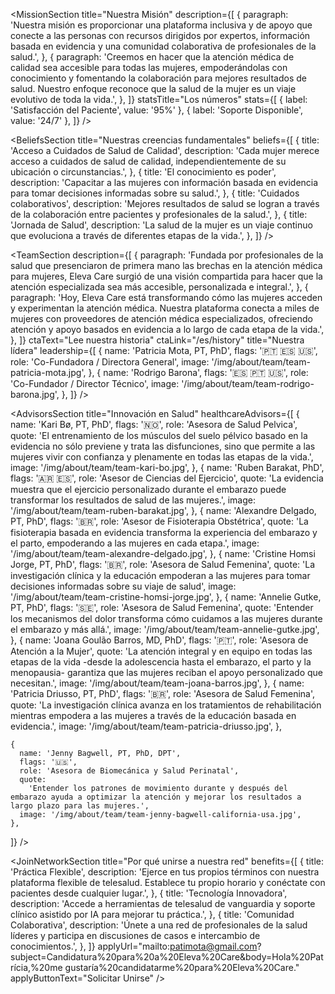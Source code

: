 

<HeadlineSection
  id="transforming-women-healthcare"
  title="Transformando la atención médica para mujeres a través de la innovación y la compasión"
  description="En Eleva Care, nos dedicamos a empoderar a las mujeres de todas las edades para que tomen el control de su salud y bienestar."
/>

<MissionSection
  title="Nuestra Misión"
  description={[
    {
      paragraph:
        'Nuestra misión es proporcionar una plataforma inclusiva y de apoyo que conecte a las personas con recursos dirigidos por expertos, información basada en evidencia y una comunidad colaborativa de profesionales de la salud.',
    },
    {
      paragraph:
        'Creemos en hacer que la atención médica de calidad sea accesible para todas las mujeres, empoderándolas con conocimiento y fomentando la colaboración para mejores resultados de salud. Nuestro enfoque reconoce que la salud de la mujer es un viaje evolutivo de toda la vida.',
    },
  ]}
  statsTitle="Los números"
  stats={[
    { label: 'Satisfacción del Paciente', value: '95%' },
    { label: 'Soporte Disponible', value: '24/7' },
  ]}
/>

<HeadlineSection
  id="our-vision"
  label="Nuestra visión"
  title="Uniendo ciencia y cuidado para cada mujer"
  description="Para unir el gap entre la investigación científica y la aplicación práctica, entregando soluciones de cuidados de salud de la mujer de forma accesible y personalizadas en todas las etapas de la vida."
/>

<BeliefsSection
  title="Nuestras creencias fundamentales"
  beliefs={[
    {
      title: 'Acceso a Cuidados de Salud de Calidad',
      description:
        'Cada mujer merece acceso a cuidados de salud de calidad, independientemente de su ubicación o circunstancias.',
    },
    {
      title: 'El conocimiento es poder',
      description:
        'Capacitar a las mujeres con información basada en evidencia para tomar decisiones informadas sobre su salud.',
    },
    {
      title: 'Cuidados colaborativos',
      description:
        'Mejores resultados de salud se logran a través de la colaboración entre pacientes y profesionales de la salud.',
    },
    {
      title: 'Jornada de Salud',
      description:
        'La salud de la mujer es un viaje continuo que evoluciona a través de diferentes etapas de la vida.',
    },
  ]}
/>

<HeadlineSection
  id="our-team"
  label="Conoce a nuestro equipo"
  title="Liderada por inovadores y expertos en salud"
  description="Nuestro equipo combina expertise en salud de la mujer, tecnología y cuidado con pacientes para revolucionar la entrega de cuidados de salud."
/>

<TeamSection
  description={[
    {
      paragraph:
        'Fundada por profesionales de la salud que presenciaron de primera mano las brechas en la atención médica para mujeres, Eleva Care surgió de una visión compartida para hacer que la atención especializada sea más accesible, personalizada e integral.',
    },
    {
      paragraph:
        'Hoy, Eleva Care está transformando cómo las mujeres acceden y experimentan la atención médica. Nuestra plataforma conecta a miles de mujeres con proveedores de atención médica especializados, ofreciendo atención y apoyo basados en evidencia a lo largo de cada etapa de la vida.',
    },
  ]}
  ctaText="Lee nuestra historia"
  ctaLink="/es/history"
  title="Nuestra lídera"
  leadership={[
    {
      name: 'Patricia Mota, PT, PhD',
      flags: '🇵🇹 🇪🇸 🇺🇸',
      role: 'Co-Fundadora / Directora General',
      image: '/img/about/team/team-patricia-mota.jpg',
    },
    {
      name: 'Rodrigo Barona',
      flags: '🇪🇸 🇵🇹 🇺🇸',
      role: 'Co-Fundador / Director Técnico',
      image: '/img/about/team/team-rodrigo-barona.jpg',
    },
  ]}
/>

<HeadlineSection
  id="board-of-advisors"
  label="Guiada por expertos en salud"
  title="Consejo Consultivo"
  description="Nuestro consejo consultivo reúne voces líderes en salud de la mujer, innovación en salud y transformación digital."
/>

<AdvisorsSection
  title="Innovación en Salud"
  healthcareAdvisors={[
    {
      name: 'Kari Bø, PT, PhD',
      flags: '🇳🇴',
      role: 'Asesora de Salud Pelvica',
      quote:
        'El entrenamiento de los músculos del suelo pélvico basado en la evidencia no sólo previene y trata las disfunciones, sino que permite a las mujeres vivir con confianza y plenamente en todas las etapas de la vida.',
      image: '/img/about/team/team-kari-bo.jpg',
    },
    {
      name: 'Ruben Barakat, PhD',
      flags: '🇦🇷 🇪🇸',
      role: 'Asesor de Ciencias del Ejercicio',
      quote:
        'La evidencia muestra que el ejercicio personalizado durante el embarazo puede transformar los resultados de salud de las mujeres.',
      image: '/img/about/team/team-ruben-barakat.jpg',
    },
    {
      name: 'Alexandre Delgado, PT, PhD',
      flags: '🇧🇷',
      role: 'Asesor de Fisioterapia Obstétrica',
      quote:
        'La fisioterapia basada en evidencia transforma la experiencia del embarazo y el parto, empoderando a las mujeres en cada etapa.',
      image: '/img/about/team/team-alexandre-delgado.jpg',
    },
    {
      name: 'Cristine Homsi Jorge, PT, PhD',
      flags: '🇧🇷',
      role: 'Asesora de Salud Femenina',
      quote:
        'La investigación clínica y la educación empoderan a las mujeres para tomar decisiones informadas sobre su viaje de salud',
      image: '/img/about/team/team-cristine-homsi-jorge.jpg',
    },
  {
      name: 'Annelie Gutke, PT, PhD',
      flags: '🇸🇪',
      role: 'Asesora de Salud Femenina',
      quote:
        'Entender los mecanismos del dolor transforma cómo cuidamos a las mujeres durante el embarazo y más allá.',
      image: '/img/about/team/team-annelie-gutke.jpg',
    },
         {
      name: 'Joana Goulão Barros, MD, PhD',
      flags: '🇵🇹',
      role: 'Asesora de Atención a la Mujer',
      quote:
        'La atención integral y en equipo en todas las etapas de la vida -desde la adolescencia hasta el embarazo, el parto y la menopausia- garantiza que las mujeres reciban el apoyo personalizado que necesitan.',
      image: '/img/about/team/team-joana-barros.jpg',
    },
    {
      name: 'Patricia Driusso, PT, PhD',
      flags: '🇧🇷',
      role: 'Asesora de Salud Femenina',
      quote:
        'La investigación clínica avanza en los tratamientos de rehabilitación mientras empodera a las mujeres a través de la educación basada en evidencia.',
      image: '/img/about/team/team-patricia-driusso.jpg',
    },

    {
      name: 'Jenny Bagwell, PT, PhD, DPT',
      flags: '🇺🇸',
      role: 'Asesora de Biomecánica y Salud Perinatal',
      quote:
        'Entender los patrones de movimiento durante y después del embarazo ayuda a optimizar la atención y mejorar los resultados a largo plazo para las mujeres.',
      image: '/img/about/team/team-jenny-bagwell-california-usa.jpg',
    },

]}
/>

<HeadlineSection
  id="join-our-network"
  label="Únete a nuestra red"
  title="Transforma la atención médica femenina con nosotros"
  description="Únete a una comunidad de profesionales dedicados que hacen que la atención de calidad sea accesible para mujeres en todas partes."
/>

<JoinNetworkSection
  title="Por qué unirse a nuestra red"
  benefits={[
    {
      title: 'Práctica Flexible',
      description:
        'Ejerce en tus propios términos con nuestra plataforma flexible de telesalud. Establece tu propio horario y conéctate con pacientes desde cualquier lugar.',
    },
    {
      title: 'Tecnología Innovadora',
      description:
        'Accede a herramientas de telesalud de vanguardia y soporte clínico asistido por IA para mejorar tu práctica.',
    },
    {
      title: 'Comunidad Colaborativa',
      description:
        'Únete a una red de profesionales de la salud líderes y participa en discusiones de casos e intercambio de conocimientos.',
    },
  ]}
  applyUrl="mailto:patimota@gmail.com?subject=Candidatura%20para%20a%20Eleva%20Care&body=Hola%20Patrícia,%20me gustaría%20candidatarme%20para%20Eleva%20Care."
  applyButtonText="Solicitar Unirse"
/>
